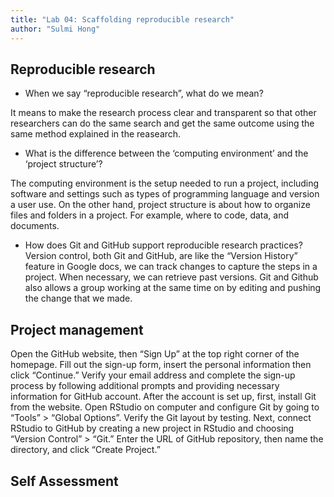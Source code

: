 ```yaml
---
title: "Lab 04: Scaffolding reproducible research"
author: "Sulmi Hong"
---
```


## Reproducible research

- When we say "reproducible research", what do we mean?

It means to make the research process clear and transparent so that other researchers can do the same search and get the same outcome using the same method explained in the reasearch.

- What is the difference between the 'computing environment' and the 'project structure'?

The computing environment is the setup needed to run a project, including software and settings such as types of programming language and version a user use. On the other hand, project structure is about how to organize files and folders in a project. For example, where to code, data, and documents.

- How does Git and GitHub support reproducible research practices?
Version control, both Git and GitHub, are like the “Version History” feature in Google docs, we can track changes to capture the steps in a project. When necessary, we can retrieve past versions. Git and Github also allows a group working at the same time on by editing and pushing the change that we made.

## Project management

Open the GitHub website, then "Sign Up" at the top right corner of the homepage. 
Fill out the sign-up form, insert the personal information then click "Continue." 
Verify your email address and complete the sign-up process by following additional prompts and providing necessary information for GitHub account. 
After the account is set up, first, install Git from the website. Open RStudio on computer and configure Git by going to "Tools" > "Global Options”.  Verify the Git layout by testing. Next, connect RStudio to GitHub by creating a new project in RStudio and choosing "Version Control" > "Git." Enter the URL of GitHub repository, then name the directory, and click "Create Project." 

## Self Assessment
 
